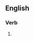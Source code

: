 ==English==

===Verb===
{{head|en|present participle}}

# {{present participle of|interdigitate|lang=en|nocat=1}}